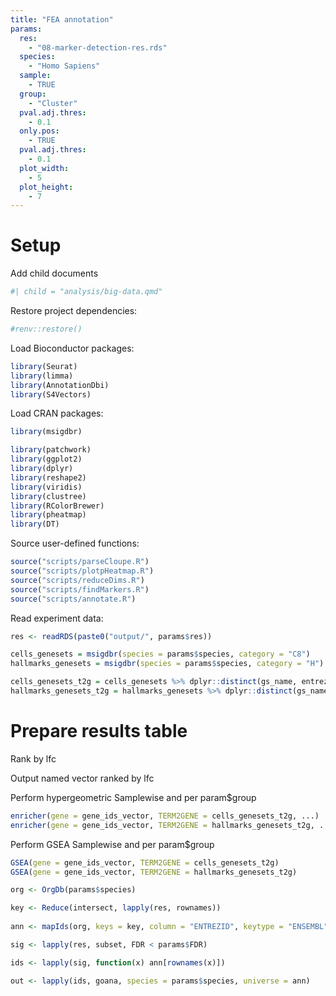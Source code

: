 ```yaml
---
title: "FEA annotation"
params:
  res:
    - "08-marker-detection-res.rds"
  species:
    - "Homo Sapiens"
  sample:
    - TRUE
  group:
    - "Cluster"
  pval.adj.thres:
    - 0.1
  only.pos:
    - TRUE
  pval.adj.thres:
    - 0.1
  plot_width:
    - 5
  plot_height:
    - 7
---
```

  
# Setup
  
Add child documents

```r
#| child = "analysis/big-data.qmd"
```

Restore project dependencies:

```r
#renv::restore()
```

Load Bioconductor packages:
  
```r
library(Seurat)
library(limma)
library(AnnotationDbi)
library(S4Vectors)
```

Load CRAN packages:
  
```r
library(msigdbr)

library(patchwork)
library(ggplot2)
library(dplyr)
library(reshape2)
library(viridis)
library(clustree)
library(RColorBrewer)
library(pheatmap)
library(DT)
```

Source user-defined functions:
  
```r
source("scripts/parseCloupe.R")
source("scripts/plotpHeatmap.R")
source("scripts/reduceDims.R")
source("scripts/findMarkers.R")
source("scripts/annotate.R")
```

Read experiment data:
  
```r
res <- readRDS(paste0("output/", params$res))
```


```r
cells_genesets = msigdbr(species = params$species, category = "C8")
hallmarks_genesets = msigdbr(species = params$species, category = "H")
```

```r
cells_genesets_t2g = cells_genesets %>% dplyr::distinct(gs_name, entrez_gene) %>% as.data.frame()
hallmarks_genesets_t2g = hallmarks_genesets %>% dplyr::distinct(gs_name, entrez_gene) %>% as.data.frame()
```

# Prepare results table

Rank by lfc

Output named vector ranked by lfc


Perform hypergeometric Samplewise and per param$group
```r
enricher(gene = gene_ids_vector, TERM2GENE = cells_genesets_t2g, ...)
enricher(gene = gene_ids_vector, TERM2GENE = hallmarks_genesets_t2g, ...)
```

Perform GSEA Samplewise and per param$group
```r
GSEA(gene = gene_ids_vector, TERM2GENE = cells_genesets_t2g)
GSEA(gene = gene_ids_vector, TERM2GENE = hallmarks_genesets_t2g)
```


```r
org <- OrgDb(params$species)

key <- Reduce(intersect, lapply(res, rownames))
    
ann <- mapIds(org, keys = key, column = "ENTREZID", keytype = "ENSEMBL")

sig <- lapply(res, subset, FDR < params$FDR)

ids <- lapply(sig, function(x) ann[rownames(x)])

out <- lapply(ids, goana, species = params$species, universe = ann)
```